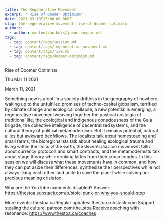 ```yaml
---
title: The Regenerative Movement
excerpt: " Rise of Doomer Optimism"
date: 2021-03-10T23:00:00.000Z
slug: the-regenerative-movement-rise-of-doomer-optimism
authors:
  - author: content/authors/jason-snyder.md
tags:
  - tag: content/tags/session.md
  - tag: content/tags/regenerative-movement.md
  - tag: content/tags/rise.md
  - tag: content/tags/doomer-optimism.md
---
```




 Rise of Doomer Optimism

Thu Mar 11 2021

March 11, 2021

Something new is afoot. In a society driftless in the geography of nowhere, waking up to the unfulfilled promises of techno-capital globalism, terrified by climate change and ecological collapse, a new potential is emerging, a regenerative movement weaving together the pastoral nostalgia of traditional life, the ecological and indigenous consciousness of the Gaia brigade, the collective intelligence of decentralized systems, and the cultural theory of political metamodernism. But it remains potential, natural allies but awkward bedfellows. The localists talk about homesteading and small farms, the bioregionalists talk about healing ecological trauma and living within the limits of the earth, the decentralization movement talks about currency protocols and smart contracts, and the metamodernists talk about stage theory while drinking lattes from their urban condos. In this session we will discuss what these movements have in common, and how they can put aside their differences, synthesize their perspectives while not always liking each other, and unite to save the planet while solving our precious meaning crisis too. 

Why are the YouTube comments disabled? Answer: https://thestoa.substack.com/p/stoic-punk-or-why-you-should-stop

More events: thestoa.ca
Regular updates: thestoa.substack.com
Support stealing the culture: patreon.com/the_stoa
Receive coaching with resonance: https://www.thestoa.ca/coaches


